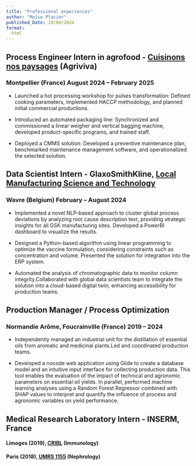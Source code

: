```yaml
---
title: "Professional experiences"
author: "Moïse Placier"
published_Date: 10/04/2024
format:
  html
---
```



## Process Engineer Intern in agrofood - [Cuisinons nos paysages](https://cuisinonsnospaysages.org/) (Agriviva)
### Montpellier (France) August 2024 – February 2025

-   Launched a hot processing workshop for pulses transformation: Defined cooking parameters, implemented HACCP methodology, and planned initial commercial productions.

-   Introduced an automated packaging line: Synchronized and commissioned a linear weigher and vertical bagging machine, developed product-specific programs, and trained staff.

-   Deployed a CMMS solution: Developed a preventive maintenance plan, benchmarked maintenance management software, and operationalized the selected solution.

## Data Scientist Intern - GlaxoSmithKline, [Local Manufacturing Science and Technology](https://be.gsk.com/en-be/)
### Wavre (Belgium) February – August 2024

-   Implemented a novel NLP-based approach to cluster global process deviations by analyzing root cause description text, providing strategic insights for all GSK manufacturing sites. Developed a PowerBI dashboard to visualize the results.

-   Designed a Python-based algorithm using linear programming to optimize the vaccine formulation, considering constraints such as concentration and volume. Presented the solution for integration into the ERP system.

-   Automated the analysis of chromatographic data to monitor column integrity.Collaborated with global data scientists team to integrate the solution into a cloud-based digital twin, enhancing accessibility for production teams.

## Production Manager / Process Optimization
### Normandie Arôme, Foucrainville (France) 2019 – 2024

-   Independently managed an industrial unit for the distillation of essential oils from aromatic and medicinal plants.Led and coordinated production teams.

-   Developed a nocode web application using Glide to create a database model and an intuitive input interface for collecting production data. This tool enables the evaluation of the impact of technical and agronomic parameters on essential oil yields. In parallel, performed machine learning analyses using a Random Forest Regressor combined with SHAP values to interpret and quantify the influence of process and agronomic variables on yield performance.


## Medical Research Laboratory Intern - INSERM, France

#### Limoges (2019), [CRIBL](https://www.unilim.fr/recherche/laboratoires/omegahealth/cribl/) (Immunology)

#### Paris (2018), [UMRS 1155](https://www.sorbonne-universite.fr/en/structures-de-recherche/common-and-rare-kidney-diseases) (Nephrology)
